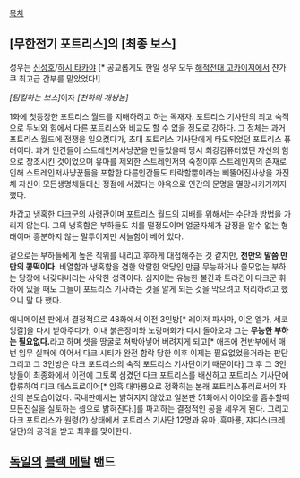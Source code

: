 [[목차]]
== [무한전기 포트리스]의 [최종 보스] ==
성우는 [[신성호]]/[[하시 타카야]] [* 공교롭게도 한일 성우 모두 [[해적전대 고카이저]]에서 쟌가쿠 최고급 간부를 맡았었다!]


''[팀킬하는 보스]''이자 ''[천하의 개쌍놈]''


1화에 첫등장한 포트리스 월드를 지배하려고 하는 독재자. 포트리스 기사단의 최고 숙적으로 두뇌와 힘에서 다른 포트리스와 비교도 할 수 없을 정도로 강하다. 그 정체는 과거 포트리스 월드에 전쟁을 일으켰다가, 초대 포트리스 기사단에게 타도되었던 포트리스 퓨러이다. 과거 인간들이 스트레인저사냥꾼을 만들었을때 당시 최강컴퓨터였던 자신의 힘으로 창조시킨 것이었으며 유마를 제외한 스트레인저의 숙청이후  스트레인저의 존재로 인해 스트레인저사냥꾼들을 포함한 다른인간들도 타락할뿐이라는 삐뚤어진사상을 가진체 자신이 모든생명체들대신 정점에 서겠다는 야욕으로 인간의 문명을 멸망시키기까지 했다.

차갑고 냉혹한 다크군의 사령관이며 포트리스 월드의 지배를 위해서는 수단과 방법을 가리지 않는다. 그의 냉혹함은 부하들도 치를 떨정도이며 얼굴자체가 감정을 알수 없는 형태이며 흥분하지 않는 말투이지만 서늘함이 베어 있다.

겉으로는 부하들에게 높은 직위를 내리고 후하게 대접해주는 것 같지만, '''천만의 말씀 만만의 콩떡이다.''' 비열함과 냉혹함을 겸한 악랄한 악당인 만큼 무능하거나 쓸모없는 부하는 당장에 내갖다버리는 사악한 성격이다. 심지어는 유능한 불칸과 트라칸이 다크군 휘하에 있을 때도 그들이 포트리스 기사라는 것을 알게 되는 것을 막으려고 처리하려고 했으니 말 다 했다.

애니메이션 판에서 결정적으로 48화에서 이전 3인방[* 레이저 파사마, 이온 엘가, 세코 잉갈]을 다시 받아주다가, 이내 붉은장미와 노랑매화가 다시 돌아오자 그는 '''무능한 부하는 필요없다.'''라고 하며 셋을 땅굴로 쳐박아넣어 버려지게 되고[* 애초에 전반부에서 매번 임무 실패에 이어서 다크 시티가 완전 함락 당한 이후 이제는 필요없었을거라는 판단 그리고 그 3인방은 다크 포트리스의 숙적 포트리스 기사단이기 때문이다] 그 후 그 3인방들이 최종화에서 이전에 그토록 섬겼던 다크 포트리스를 배신하고 포트리스 기사단에 합류하여 다크 데스트로이어[* 암흑 대마룡으로 정확히는 본래 포트리스퓨러로서의 자신의 본모습이었다. 국내판에서는 밝혀지지 않았고 일본판 51화에서 아이오를 흡수할때 모든진실을 실토하는 셈으로 밝혀진다.]를 파괴하는 결정적인 공을 세우게 된다. 그리고 다크 포트리스가 원령(?) 상태에서 포트리스 기사단 12명과 유마 ,흑마룡, 쟈디스(크레일단)의 공격을 받고 최후를 맞이한다.

== [[독일]]의 [[블랙 메탈]] 밴드 ==
